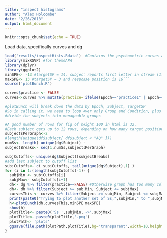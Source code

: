 ```yaml
---
title: "inspect histograms"
author: "Alex Holcombe"
date: "2/26/2018"
output: html_document
---
```


```r
knitr::opts_chunk$set(echo = TRUE)
```

Load data, specifically curves and dg
```r

load('results/inspectHists.Rdata')  #Contains the psychometric curves and was created by inspectHistsPart1.Rmd
library(mixRSVP) #for themeAPA
library(dplyr)
library(ggplot2)
minSPE<- -13 #targetSP = 14, subject reports first letter in stream (1)
maxSPE<- 13 #targetSP = 3 and response position is 16```
source('plotBunch.R')

curves$practice <- FALSE
curves<-curves %>% mutate(practice= ifelse(Epoch=="practice1" | Epoch=="practice2" | Epoch=="practice3", TRUE, FALSE))
```

```r

#plotBunch will break down the data by Epoch, Subject, TargetSP
#So in calling it, we need to loop over only Group and Condition, plus
#divide the subjects into manageable groups

#A good number of rows for fig of height 100 in html is 32.
#Each subject gets up to 12 rows, depending on how many target positions they did. Therefore find the 8-subject intervals
subjectsPerGraph<-2
#length(unique(df$subject[ df$subject < "AQ" ]))
numSs<- length( unique(dg$Subject) )
subjectBreaks<- seq(1,numSs,subjectsPerGraph)

subjCutoffs<- unique(dg$Subject)[subjectBreaks]
#add last subject to cutoff list
subjCutoffs<- c( subjCutoffs, tail(unique(dg$Subject),1) )
for (i in 1:(length(subjCutoffs)-1)) {
  subjMin <- subjCutoffs[i]
  subjMax<- subjCutoffs[i+1]
  dh<- dg %>% filter(practice==FALSE) #Otherwise graph has too many columns to see the data
  dh<- dh %>% filter(Subject >= subjMin, Subject <= subjMax)
  curvesThis <- curves %>% filter(Subject >= subjMin, Subject <= subjMax, practice==FALSE)
  print(paste0("Trying to plot another set of Ss,",subjMin," to ",subjMax))
  h<-plotBunch(dh,curvesThis,minSPE,maxSPE)
  show(h)
  plotTitle<- paste0('Ss ',subjMin,'->',subjMax)
  plotTitle<- paste0(plotTitle,'.png')
  plotPath<- 'plots'
  ggsave(file.path(plotPath,plotTitle),bg="transparent",width=10,height=30,limitsize=FALSE ) #bg option will be passed to png
}
  
```


